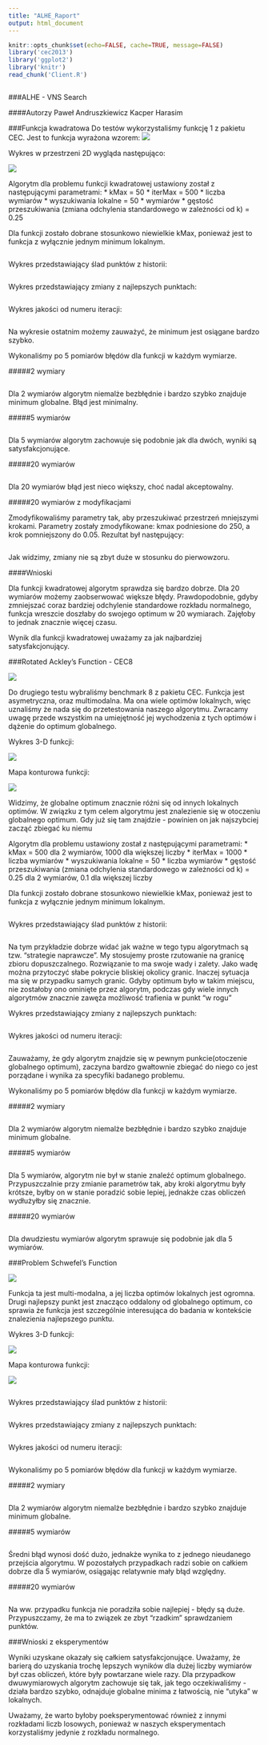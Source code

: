 ```yaml
---
title: "ALHE_Raport"
output: html_document
---
```

```r
knitr::opts_chunk$set(echo=FALSE, cache=TRUE, message=FALSE)
library('cec2013')
library('ggplot2')
library('knitr')
read_chunk('Client.R')
```

```r

```
###ALHE - VNS Search

####Autorzy
Paweł Andruszkiewicz 
Kacper Harasim


###Funkcja kwadratowa
Do testów wykorzystaliśmy funkcję 1 z pakietu CEC. 
Jest to funkcja wyrażona wzorem:
<img src="https://www.dropbox.com/s/141pu1rozx3xwmu/CEC1_F_D.png?dl=1"/>

Wykres w przestrzeni 2D wygląda następująco:

<img src="https://www.dropbox.com/s/hl2qzv641c0t1tc/CEC1_F_I.png?dl=1"/>

Algorytm dla problemu funkcji kwadratowej ustawiony został z następującymi parametrami:
* kMax = 50
* iterMax = 500 * liczba wymiarów
* wyszukiwania lokalne = 50 * wymiarów
* gęstość przeszukiwania (zmiana odchylenia standardowego w zależności od k) = 0.25

Dla funkcji zostało dobrane stosunkowo niewielkie kMax, ponieważ jest to funkcja z wyłącznie jednym minimum lokalnym.


```r
```

Wykres przedstawiający ślad punktów z historii:

``` r

```

Wykres przedstawiający zmiany z najlepszych punktach:


``` r

``` 

Wykres jakości od numeru iteracji:

``` r

```

Na wykresie ostatnim możemy zauważyć, że minimum jest osiągane bardzo szybko. 


Wykonaliśmy po 5 pomiarów błędów dla funkcji w każdym wymiarze.

#####2 wymiary
```r

```

Dla 2 wymiarów algorytm niemalże bezbłędnie i bardzo szybko znajduje minimum globalne. Błąd jest minimalny.

#####5 wymiarów

```r

```

Dla 5 wymiarów algorytm zachowuje się podobnie jak dla dwóch, wyniki są satysfakcjonujące.


#####20 wymiarów
```r

```

Dla 20 wymiarów błąd jest nieco większy, choć nadal akceptowalny.



#####20 wymiarów z modyfikacjami

Zmodyfikowaliśmy parametry tak, aby przeszukiwać przestrzeń mniejszymi krokami.
Parametry zostały zmodyfikowane: kmax podniesione do 250, a krok pomniejszony do 0.05.
Rezultat był następujący:

```r
```

Jak widzimy, zmiany nie są zbyt duże w stosunku do pierwowzoru.

####Wnioski

Dla funkcji kwadratowej algorytm sprawdza się bardzo dobrze. Dla 20 wymiarów możemy zaobserwować większe błędy. 
Prawdopodobnie, gdyby zmniejszać coraz bardziej odchylenie standardowe rozkładu normalnego, funkcja wreszcie doszłaby do swojego optimum w 20 wymiarach. Zajęłoby to jednak znacznie więcej czasu.

Wynik dla funkcji kwadratowej uważamy za jak najbardziej satysfakcjonujący.




###Rotated Ackley's Function - CEC8

<img src="https://www.dropbox.com/s/eq8o9ggmae6dd9i/CEC8_F_D.png?dl=1"/>

Do drugiego testu wybraliśmy benchmark 8 z pakietu CEC.
Funkcja jest asymetryczna, oraz multimodalna. Ma ona wiele optimów lokalnych, więc uznaliśmy że nada się do przetestowania naszego algorytmu. Zwracamy uwagę przede wszystkim na umiejętność jej wychodzenia z tych optimów i dążenie do optimum globalnego.


Wykres 3-D funkcji:

<img src="https://www.dropbox.com/s/gcn579h45d9lylu/CEC8_F_I.png?dl=1"/>


Mapa konturowa funkcji:

<img src="https://www.dropbox.com/s/5h14wy0fs0ovg4u/CEC8_F_C.png?dl=0"/>

Widzimy, że globalne optimum znacznie różni się od innych lokalnych optimów. W związku z tym celem algorytmu jest znalezienie się w otoczeniu globalnego optimum. Gdy już się tam znajdzie - powinien on jak najszybciej zacząć zbiegać ku niemu

Algorytm dla problemu ustawiony został z następującymi parametrami:
* kMax = 500 dla 2 wymiarów, 1000 dla większej liczby
* iterMax = 1000 * liczba wymiarów
* wyszukiwania lokalne = 50 * liczba wymiarów
* gęstość przeszukiwania (zmiana odchylenia standardowego w zależności od k) = 0.25 dla 2 wymiarów, 0.1 dla większej liczby

Dla funkcji zostało dobrane stosunkowo niewielkie kMax, ponieważ jest to funkcja z wyłącznie jednym minimum lokalnym.
 


```r
```

Wykres przedstawiający ślad punktów z historii:

``` r

```

Na tym przykładzie dobrze widać jak ważne w tego typu algorytmach są tzw. "strategie naprawcze". My stosujemy proste rzutowanie na granicę zbioru dopuszczalnego. Rozwiązanie to ma swoje wady i zalety. Jako wadę można przytoczyć słabe pokrycie bliskiej okolicy granic. 
Inaczej sytuacja ma się w przypadku samych granic. Gdyby optimum było w takim miejscu, nie zostałoby ono ominięte przez algorytm, podczas gdy wiele innych algorytmów znacznie zawęża możliwość trafienia w punkt "w rogu"

Wykres przedstawiający zmiany z najlepszych punktach:


``` r

``` 

Wykres jakości od numeru iteracji:

``` r

```

Zauważamy, że gdy algorytm znajdzie się w pewnym punkcie(otoczenie globalnego optimum), zaczyna bardzo gwałtownie zbiegać do niego co jest porządane i wynika za specyfiki badanego problemu.

Wykonaliśmy po 5 pomiarów błędów dla funkcji w każdym wymiarze.

#####2 wymiary
```r

```

Dla 2 wymiarów algorytm niemalże bezbłędnie i bardzo szybko znajduje minimum globalne. 

#####5 wymiarów



```r

```

Dla 5 wymiarów, algorytm nie był w stanie znaleźć optimum globalnego. Przypuszczalnie przy zmianie parametrów tak, aby kroki algorytmu były krótsze, byłby on w stanie poradzić sobie lepiej, jednakże czas obliczeń wydłużyłby się znacznie.


#####20 wymiarów
```r

```

Dla dwudziestu wymiarów algorytm sprawuje się podobnie jak dla 5 wymiarów. 


###Problem Schwefel's Function 

<img src="https://www.dropbox.com/s/1xh9wevfqmhtzb2/CEC14_F_D.png?dl=1"/>

Funkcja ta jest multi-modalna, a jej liczba optimów lokalnych jest ogromna. Drugi najlepszy punkt jest znacząco oddalony od globalnego optimum, co sprawia że funkcja jest szczególnie interesująca do badania w kontekście znalezienia najlepszego punktu.


Wykres 3-D funkcji:

<img src="https://www.dropbox.com/s/yh57m2kclxjzg32/CEC14_F_I.png?dl=1"/>


Mapa konturowa funkcji:

<img src="https://www.dropbox.com/s/md9u20ciyaj4vuw/CEC14_F_C.png?dl=1"/>





```r
```

Wykres przedstawiający ślad punktów z historii:

``` r

```

Wykres przedstawiający zmiany z najlepszych punktach:


``` r

``` 

Wykres jakości od numeru iteracji:

``` r

```


Wykonaliśmy po 5 pomiarów błędów dla funkcji w każdym wymiarze.

#####2 wymiary
```r

```

Dla 2 wymiarów algorytm niemalże bezbłędnie i bardzo szybko znajduje minimum globalne. 

#####5 wymiarów

```r

```

Średni błąd wynosi dość dużo, jednakże wynika to z jednego nieudanego przejścia algorytmu. W pozostałych przypadkach radzi sobie on całkiem dobrze dla 5 wymiarów, osiągając relatywnie mały błąd względny.

#####20 wymiarów
```r

```

Na ww. przypadku funkcja nie poradziła sobie najlepiej - błędy są duże. Przypuszczamy, że ma to związek ze zbyt "rzadkim" sprawdzaniem punktów. 


###Wnioski z eksperymentów

Wyniki uzyskane okazały się całkiem satysfakcjonujące. Uważamy, że barierą do uzyskania trochę lepszych wyników dla dużej liczby wymiarów był czas obliczeń, które były powtarzane wiele razy.
Dla przypadkow dwuwymiarowych algorytm zachowuje się tak, jak tego oczekiwaliśmy - działa bardzo szybko, odnajduje globalne minima z łatwością, nie "utyka" w lokalnych.

Uważamy, że warto byłoby poeksperymentować również z innymi rozkładami liczb losowych, ponieważ w naszych eksperymentach korzystaliśmy jedynie z rozkładu normalnego. 







